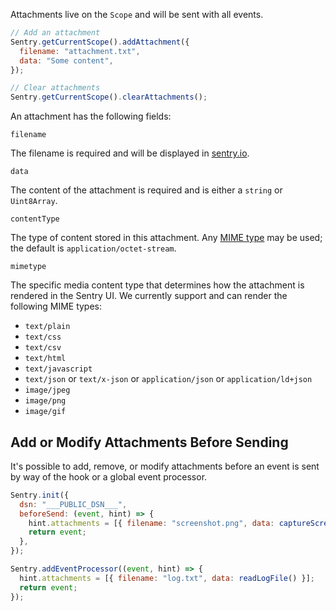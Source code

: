Attachments live on the `Scope` and will be sent with all events.

```javascript
// Add an attachment
Sentry.getCurrentScope().addAttachment({
  filename: "attachment.txt",
  data: "Some content",
});

// Clear attachments
Sentry.getCurrentScope().clearAttachments();
```

An attachment has the following fields:

`filename`

The filename is required and will be displayed in [sentry.io](https://sentry.io).

`data`

The content of the attachment is required and is either a `string` or `Uint8Array`.

`contentType`

The type of content stored in this attachment. Any [MIME
type](https://www.iana.org/assignments/media-types/media-types.xhtml) may be
used; the default is `application/octet-stream`.

`mimetype`

The specific media content type that determines how the attachment is rendered in the Sentry UI. We currently support and can render the following MIME types:

- `text/plain`
- `text/css`
- `text/csv`
- `text/html`
- `text/javascript`
- `text/json` or `text/x-json` or `application/json` or `application/ld+json`
- `image/jpeg`
- `image/png`
- `image/gif`

## Add or Modify Attachments Before Sending

It's possible to add, remove, or modify attachments before an event is sent by way of
the <PlatformLink to="/configuration/options/#before-send"><PlatformIdentifier name="before-send" /></PlatformLink>
hook or a global event processor.


```javascript
Sentry.init({
  dsn: "___PUBLIC_DSN___",
  beforeSend: (event, hint) => {
    hint.attachments = [{ filename: "screenshot.png", data: captureScreen() }];
    return event;
  },
});

Sentry.addEventProcessor((event, hint) => {
  hint.attachments = [{ filename: "log.txt", data: readLogFile() }];
  return event;
});
```
